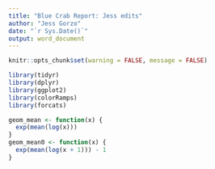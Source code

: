 ---
title: "Blue Crab Report: Jess edits"
author: "Jess Gorzo"
date: "`r Sys.Date()`"
output: word_document
---

```{r setup, echo=FALSE, include=FALSE}
knitr::opts_chunk$set(warning = FALSE, message = FALSE)

library(tidyr)
library(dplyr)
library(ggplot2)
library(colorRamps)
library(forcats)

geom_mean <- function(x) {
  exp(mean(log(x)))
}
geom_mean0 <- function(x) {
  exp(mean(log(x + 1))) - 1
}
```

